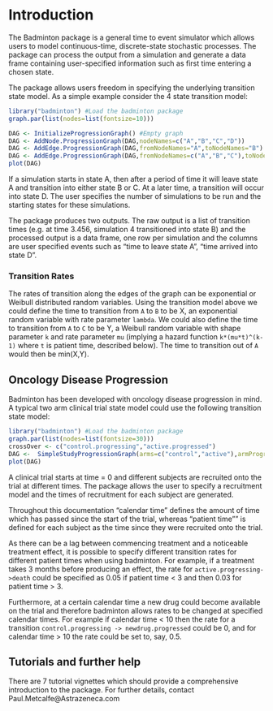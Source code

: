 <!--
%\VignetteEngine{knitr::knitr}
%\VignetteIndexEntry{Introduction}
-->

Introduction 
========================================================

The Badminton package is a general time to event simulator which allows users to model continuous-time, discrete-state stochastic processes. The package can process the output from a simulation and generate a data frame containing user-specified information such as first time entering a chosen state.

The package allows users freedom in specifying the underlying transition state model. 
As a simple example consider the 4 state transition model:

```r
library("badminton") #Load the badminton package
graph.par(list(nodes=list(fontsize=10))) 

DAG <- InitializeProgressionGraph() #Empty graph
DAG <- AddNode.ProgressionGraph(DAG,nodeNames=c("A","B","C","D"))
DAG <- AddEdge.ProgressionGraph(DAG,fromNodeNames="A",toNodeNames="B") 
DAG <- AddEdge.ProgressionGraph(DAG,fromNodeNames=c("A","B","C"),toNodeNames=c("C","D","D")) 
plot(DAG)
```

If a simulation starts in state A, then after a period of time it will leave state A and transition into either state B or C. At a later time, a transition will occur into state D. The user specifies the number of simulations to be run and the starting states for these simulations.

The package produces two outputs. The raw output is a list of transition times (e.g. at time 3.456, simulation 4 transitioned into state B) and the processed output is a data frame, one row per simulation and the columns are user specified events such as "time to leave state A", "time arrived into state D".

### Transition Rates

The rates of transition along the edges of the graph can be exponential or Weibull distributed random variables. Using the transition model above we could define the time to transition from ```A``` to ```B``` to be X, an exponential random variable with rate parameter ```lambda```. We could also define the time to transition from ```A``` to ```C``` to be Y, a Weibull random variable with shape parameter ```k``` and rate parameter ```mu``` (implying a hazard function ```k*(mu*t)^(k-1)``` where ```t``` is patient time, described below). The time to transition out of ```A``` would then be min(X,Y).

Oncology Disease Progression
--------------------------------------------------------

Badminton has been developed with oncology disease progression in mind. A typical two arm clinical trial state model could use the following transition state model:

```r
library("badminton") #Load the badminton package
graph.par(list(nodes=list(fontsize=30))) 
crossOver <- c("control.progressing","active.progressed")
DAG <-  SimpleStudyProgressionGraph(arms=c("control","active"),armProgression=c("progressing","progressed"),edges="death",crossOvers=crossOver)
plot(DAG)
```

A clinical trial starts at time = 0 and different subjects are recruited onto the trial at different times. The package allows the user to specify a recruitment model and the times of recruitment for each subject are generated. 

Throughout this documentation "calendar time" defines the amount of time which has passed since the start of the trial, whereas "patient time"" is defined for each subject as the time since they were recruited onto the trial.

As there can be a lag between commencing treatment and a noticeable treatment effect, it is possible to specify different transition rates for different patient times when using badminton. For example, if a treatment takes 3 months before producing an effect, the rate for ```active.progressing->death``` could be specified as 0.05 if patient time < 3 and then 0.03 for patient time > 3.

Furthermore, at a certain calendar time a new drug could become available on the trial and therefore badminton allows rates to be changed at specified calendar times. For example if calendar time < 10 then the rate for a transition ```control.progressing -> newdrug.progressed``` could be 0, and for calendar time > 10 the rate could be set to, say, 0.5.

Tutorials and further help
---------------------------------------------------------

There are 7 tutorial vignettes which should provide a comprehensive introduction to the package. For further details, contact Paul.Metcalfe@Astrazeneca.com

